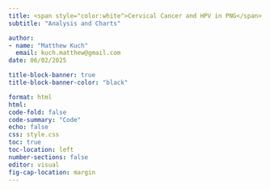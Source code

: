 ```yaml
---
title: <span style="color:white">Cervical Cancer and HPV in PNG</span>
subtitle: "Analysis and Charts"

author: 
- name: "Matthew Kuch"
  email: kuch.matthew@gmail.com
date: 06/02/2025

title-block-banner: true
title-block-banner-color: "black"

format: html
html:
code-fold: false
code-summary: "Code"
echo: false
css: style.css
toc: true
toc-location: left
number-sections: false
editor: visual
fig-cap-location: margin
---
```


